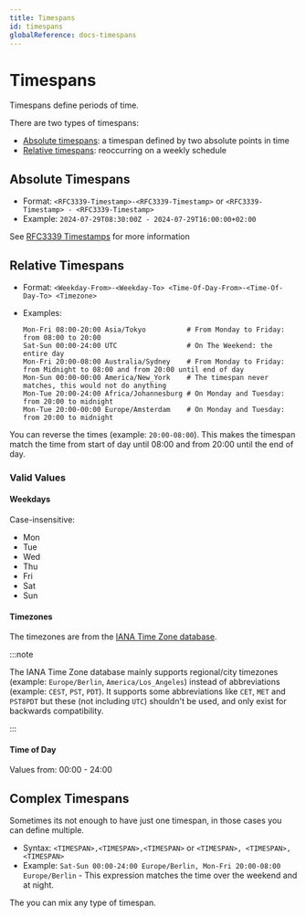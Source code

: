 ```yaml
---
title: Timespans
id: timespans
globalReference: docs-timespans
---
```


# Timespans

Timespans define periods of time.

There are two types of timespans:

- [Absolute timespans](#absolute-timespans): a timespan defined by two absolute points in time
- [Relative timespans](#relative-timespans): reoccurring on a weekly schedule

## Absolute Timespans

- Format:
  `<RFC3339-Timestamp>-<RFC3339-Timestamp>` or
  `<RFC3339-Timestamp> - <RFC3339-Timestamp>`
- Example: `2024-07-29T08:30:00Z - 2024-07-29T16:00:00+02:00`

See [RFC3339 Timestamps](https://datatracker.ietf.org/doc/html/rfc3339) for more information

## Relative Timespans

- Format: `<Weekday-From>-<Weekday-To> <Time-Of-Day-From>-<Time-Of-Day-To> <Timezone>`
- Examples:

  ```text
  Mon-Fri 08:00-20:00 Asia/Tokyo          # From Monday to Friday: from 08:00 to 20:00
  Sat-Sun 00:00-24:00 UTC                 # On The Weekend: the entire day
  Mon-Fri 20:00-08:00 Australia/Sydney    # From Monday to Friday: from Midnight to 08:00 and from 20:00 until end of day
  Mon-Sun 00:00-00:00 America/New_York    # The timespan never matches, this would not do anything
  Mon-Tue 20:00-24:00 Africa/Johannesburg # On Monday and Tuesday: from 20:00 to midnight
  Mon-Tue 20:00-00:00 Europe/Amsterdam    # On Monday and Tuesday: from 20:00 to midnight
  ```

You can reverse the times (example: `20:00-08:00`).
This makes the timespan match the time from start of day until 08:00 and from 20:00 until the end of day.

### Valid Values

#### Weekdays

Case-insensitive:

- Mon
- Tue
- Wed
- Thu
- Fri
- Sat
- Sun

#### Timezones

The timezones are from the [IANA Time Zone database](https://www.iana.org/time-zones).

:::note

The IANA Time Zone database mainly supports regional/city timezones (example: `Europe/Berlin`, `America/Los_Angeles`) instead of abbreviations (example: `CEST`, `PST`, `PDT`).
It supports some abbreviations like `CET`, `MET` and `PST8PDT` but these (not including `UTC`) shouldn't be used, and only exist for backwards compatibility.

:::

#### Time of Day

Values from: 00:00 - 24:00

## Complex Timespans

Sometimes its not enough to have just one timespan, in those cases you can define multiple.

- Syntax:
  `<TIMESPAN>,<TIMESPAN>,<TIMESPAN>` or
  `<TIMESPAN>, <TIMESPAN>, <TIMESPAN>`
- Example:
  `Sat-Sun 00:00-24:00 Europe/Berlin, Mon-Fri 20:00-08:00 Europe/Berlin` -
  This expression matches the time over the weekend and at night.

The you can mix any type of timespan.
